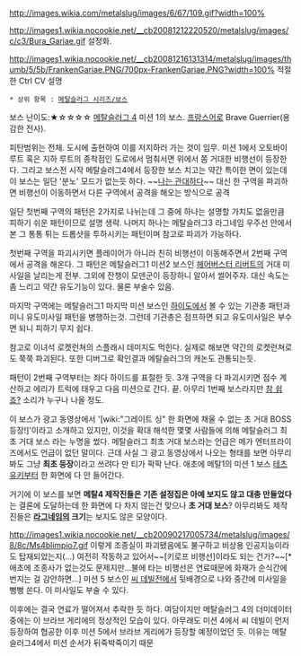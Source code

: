 http://images.wikia.com/metalslug/images/6/67/109.gif?width=100%

http://images1.wikia.nocookie.net/__cb20081212220520/metalslug/images/c/c3/Bura_Gariae.gif
설정화.

http://images1.wikia.nocookie.net/__cb20081216131314/metalslug/images/thumb/5/5b/FrankenGariae.PNG/700px-FrankenGariae.PNG?width=100%
적절한 Ctrl CV 설명


 * 상위 항목 : [[메탈슬러그 시리즈/보스]]
보스 난이도:★☆☆☆☆
[[메탈슬러그 4]] 미션 1의 보스. [[프랑스어]]로 Brave Guerrier(용감한 전사).

피탄범위는 전체. 도시에 출현하여 이를 저지하러 가는 것이 임무. 미션 1에서 오토바이 루트 혹은 지하 루트의 종착점인 도로에서 멈춰서면 위에서 쫌 거대한 비행선이 등장한다. 그리고 보스전 시작 메탈슬러그4에서 등장한 보스 치고는 약간 특이한 면이 있는데 이 보스는 일단 '분노' 모드가 없는듯 하다. ~~[[나는 관대하다]]~~ 대신 한 구역을 파괴하면 비행선이 이동하면서 다른 구역에서 공격을 해오는 방식으로 공격

일단 첫번째 구역의 패턴은 2가지로 나뉘는데 그 중에 하나는 설명할 가치도 없을만큼 피하기 쉬운 패턴이므로 설명 생략. 나머지 하나는 메탈슬러그3 라그네임 우주선 안에서 본 그 통통 튀는 드롭샷을 투하시키는 패턴이며 참고로 파괴가 가능하다.

첫번째 구역을 파괴시키면 플레이어가 아니라 친히 비행선이 이동해주면서 2번째 구역에서 공격을 해온다.
그 패턴은 메탈슬러그1 미션2 보스인 [[헤어버스터 리버트]]의 거대 미사일을 날리는게 전부. 그외에 잔챙이 모덴군이 등장하니 알아서 썰어주자. 대신 속도는 좀 느리고 약간 유도기능이 있다. 물론 부술수 있음.

마지막 구역에는 메탈슬러그1 마지막 미션 보스인 [[하이도]]에서 볼 수 있는 기관총 패턴과 미니 유도미사일 패턴을 병행하는것. 그런데 기관총은 점프하면 되고 유도미사일은 부수면 되니 피하기 무지 쉽다.

참고로 이녀석 로켓런쳐의 스플래시 데미지도 먹힌다. 실제로 해보면 약간의 로켓런쳐로도 쭉쭉 파괴된다. 또한 디버그로 확인결과 메탈슬러그의 캐논도 관통되는듯.

패턴이 2번째 구역부터는 죄다 하이드를 표절한 듯. 3개 구역을 다 파괴시키면 점수 계산하고 에리가 트럭에 태우고 다음 미션으로 간다. 끝. 아무리 1번째 보스라지만 [[참 쉽죠?]] 소리가 누구나 나올 정도.

이 보스가 광고 동영상에서 '[wiki:"그레이트 싱" 한 화면에 채울 수 없는 초 거대 BOSS 등장!]'이라고 소개하고 있지만, 이것을 확대 해석한 몇몇 사람들에 의해 메탈슬러그 최초 거대 보스 라는 누명을 썼다. 메탈슬러그 최초 거대 보스라는 언급은 메가 엔터프라이즈에서도 언급이 없던 말이다. 근데 사실 그 광고 동영상에서 나오는 형태를 보면 아무리봐도 그냥 '''최초 등장'''이라고 쓰려다 만 티가 팍팍 난다. 애초에 메탈1의 미션 1 보스 [[테츠유키]]부터 한 화면에 다 안 들어간다.

거기에 이 보스를 보면 '''메탈4 제작진들은 기존 설정집은 아예 보지도 않고 대충 만들었다''' 는 결론에 도달하는데 한 화면에 다 차지 않는건 맞으나 '''초 거대 보스'''? 아무리봐도 제작진들은 '''[[라그네임]]의 크기'''는 보지도 않은 모양이다.

http://images1.wikia.nocookie.net/__cb20090217005734/metalslug/images/8/8c/Ms4blimpio7.gif
이렇게 조종실이 파괴됐음에도 불구하고 비상용 인공지능이라도 탑재되었는지(...) 여전히 작동하고 있어서~~[키로프 비행선]이라도 되는 건가?~~[* 애초에 조종사가 없는것도 문제지만...불에 타는 비행선은 연료때문에 화재가 순식간에 번지는 걸 감안하면...]  미션 5 보스인 [[씨 데빌]]전에서 뒷배경으로 나와 중간에 미사일을 뻥뻥 쏜다. 이 미사일도 부술 수 있다.

이후에는 결국 연료가 떨어져서 추락한 듯 하다. 여담이지만 메탈슬러그 4의 더미데이터중에는 이 브라브 게리에의 정상적인 모습이 있다. 아무래도 미션 4에서 씨 데빌이 먼저 등장하여 협공한 이후 미션 5에서 브라브 게리에가 등장할 예정이었던 듯.
이유는 메탈슬러그4에서 미션 순서가 뒤죽박죽이기 때문
